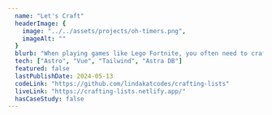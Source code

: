 ---
  name: "Let's Craft"
  headerImage: {
    image: "../../assets/projects/oh-timers.png",
    imageAlt: ""
  }
  blurb: "When playing games like Lego Fortnite, you often need to craft lots of items, which all need different amounts of similar base materials. I created this during a Web Dev Challenge hackathon to help myself see total amounts of the base materials I needed so I could gather more efficiently."
  tech: ["Astro", "Vue", "Tailwind", "Astra DB"]
  featured: false
  lastPublishDate: 2024-05-13
  codeLink: "https://github.com/lindakatcodes/crafting-lists"
  liveLink: "https://crafting-lists.netlify.app/"
  hasCaseStudy: false
---
